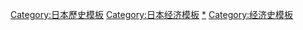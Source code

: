 {{Navbox
|name = 日本經濟史
|title = 战后[[日本經濟史]]
|listclass = hlist
| group1 = [[戰後復興期]]
|list1 = 
*[[戰後混亂期]]
*[[财阀解体]]
*[[日本戰後改革]]
*[[傾斜生産方式]]
*[[占领区恢复资金]]
*[[日本政策投资银行]]
*[[安定恐慌]]
*[[道奇路线]]
*[[经济安定九原则]]
*[[特需景氣]]
**[[朝鮮特需]]
**[[朝鲜停战协定|朝鲜停战]]
| group2 = [[日本战后经济奇迹|高度成長期]]
|list2 = 
*[[神武景气]]
**[[三神器]]
*[[鍋底蕭條]]
*[[岩户景气]]
*[[國民所得倍增計劃]]
*[[奧林匹克景氣]] 
*[[證券蕭條]] 
*[[伊奘諾景氣]]
*[[1970年世界博览会]]
*[[尼克松冲击]]
*[[日本列島改造論]]
| group3 =  [[安定成長期]]
|list3 = 
*[[第一次石油危机|石油危機]] 
*[[廣場協議]] 
*[[日美贸易摩擦]] 
**[[猛抨日本]]
*[[日圓升值蕭條]] 
*[[日本泡沫经济|泡沫景氣（泡沫經濟）]]
| group4 = 低速成長期
|list4 = 
*[[失去的十年]] 
*[[失去的二十年]] 
*[[日本经济问题]] 
*[[住專國會]] 
*[[金融國會]] 
*{{link-ja|金融大改革 (日本)|金融ビッグバン|金融大改革}}
*[[金融再生計劃]] 
*[[伊邪那美景氣]] 
*[[2007年－2008年环球金融危机|金融海嘯]]
**[[經濟日本化|日本病]]
*[[安倍經濟學]]
*[[2019冠狀病毒病日本社會經濟影響|2019冠狀病毒病影響]]
}}
<noinclude>
[[Category:日本歷史模板]]
[[Category:日本经济模板]]
[[Category:日本经济史|*]]
[[Category:经济史模板]]

</noinclude>